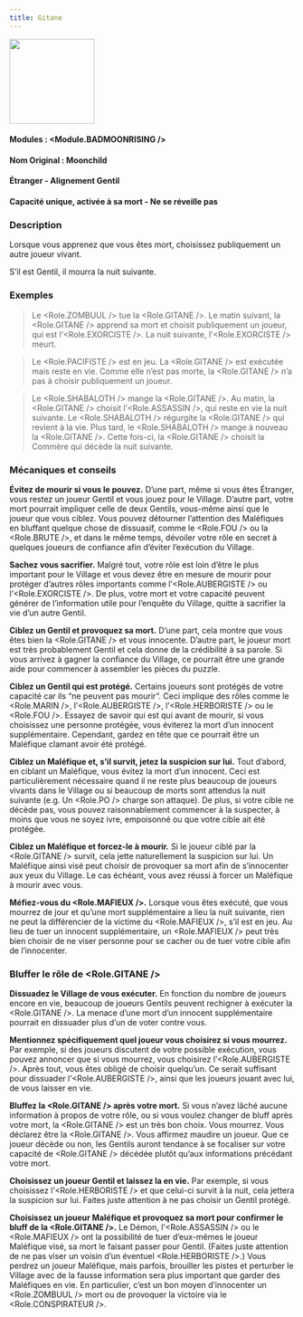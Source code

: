 ```yaml
---
title: Gitane
---
```



<img src='/img/blood-on-the-clocktower/roles/gitane.png' height='150' />

#### Modules : <Module.BADMOONRISING />
#### Nom Original : Moonchild
#### Étranger - Alignement Gentil
#### Capacité unique, activée à sa mort - Ne se réveille pas

### Description

Lorsque vous apprenez que vous êtes mort, choisissez publiquement un autre joueur vivant.

S’il est Gentil, il mourra la nuit suivante.

### Exemples

> Le <Role.ZOMBUUL /> tue la <Role.GITANE />. Le matin suivant, la <Role.GITANE /> apprend sa mort et choisit publiquement un joueur, qui est l’<Role.EXORCISTE />. La nuit suivante, l’<Role.EXORCISTE /> meurt.

> Le <Role.PACIFISTE /> est en jeu. La <Role.GITANE /> est exécutée mais reste en vie. Comme elle n’est pas morte, la <Role.GITANE /> n’a pas à choisir publiquement un joueur.

> Le <Role.SHABALOTH /> mange la <Role.GITANE />. Au matin, la <Role.GITANE /> choisit l’<Role.ASSASSIN />, qui reste en vie la nuit suivante. Le <Role.SHABALOTH /> régurgite la <Role.GITANE /> qui revient à la vie. Plus tard, le <Role.SHABALOTH /> mange à nouveau la <Role.GITANE />. Cette fois-ci, la <Role.GITANE /> choisit la Commère qui décède la nuit suivante.

### Mécaniques et conseils

**Évitez de mourir si vous le pouvez.** D’une part, même si vous êtes Étranger, vous restez un joueur Gentil et vous jouez pour le Village. D’autre part, votre mort pourrait impliquer celle de deux Gentils, vous-même ainsi que le joueur que vous ciblez. Vous pouvez détourner l’attention des Maléfiques en bluffant quelque chose de dissuasif, comme le <Role.FOU /> ou la <Role.BRUTE />, et dans le même temps, dévoiler votre rôle en secret à quelques joueurs de confiance afin d’éviter l’exécution du Village.

**Sachez vous sacrifier.** Malgré tout, votre rôle est loin d’être le plus important pour le Village et vous devez être en mesure de mourir pour protéger d’autres rôles importants comme l’<Role.AUBERGISTE /> ou l’<Role.EXORCISTE />. De plus, votre mort et votre capacité peuvent générer de l’information utile pour l’enquête du Village, quitte à sacrifier la vie d’un autre Gentil.

**Ciblez un Gentil et provoquez sa mort.** D’une part, cela montre que vous êtes bien la <Role.GITANE /> et vous innocente. D’autre part, le joueur mort est très probablement Gentil et cela donne de la crédibilité à sa parole. Si vous arrivez à gagner la confiance du Village, ce pourrait être une grande aide pour commencer à assembler les pièces du puzzle.

**Ciblez un Gentil qui est protégé.** Certains joueurs sont protégés de votre capacité car ils “ne peuvent pas mourir”. Ceci implique des rôles comme le <Role.MARIN />, l’<Role.AUBERGISTE />, l’<Role.HERBORISTE /> ou le <Role.FOU />. Essayez de savoir qui est qui avant de mourir, si vous choisissez une personne protégée, vous éviterez la mort d’un innocent supplémentaire. Cependant, gardez en tête que ce pourrait être un Maléfique clamant avoir été protégé.

**Ciblez un Maléfique et, s’il survit, jetez la suspicion sur lui.** Tout d’abord, en ciblant un Maléfique, vous évitez la mort d’un innocent. Ceci est particulièrement nécessaire quand il ne reste plus beaucoup de joueurs vivants dans le Village ou si beaucoup de morts sont attendus la nuit suivante (e.g. Un <Role.PO /> charge son attaque). De plus, si votre cible ne décède pas, vous pouvez raisonnablement commencer à la suspecter, à moins que vous ne soyez ivre, empoisonné ou que votre cible ait été protégée.

**Ciblez un Maléfique et forcez-le à mourir.** Si le joueur ciblé par la <Role.GITANE /> survit, cela jette naturellement la suspicion sur lui. Un Maléfique ainsi visé peut choisir de provoquer sa mort afin de s’innocenter aux yeux du Village. Le cas échéant, vous avez réussi à forcer un Maléfique à mourir avec vous.

**Méfiez-vous du <Role.MAFIEUX />.** Lorsque vous êtes exécuté, que vous mourrez de jour et qu’une mort supplémentaire a lieu la nuit suivante, rien ne peut la différencier de la victime du <Role.MAFIEUX />, s’il est en jeu. Au lieu de tuer un innocent supplémentaire, un <Role.MAFIEUX /> peut très bien choisir de ne viser personne pour se cacher ou de tuer votre cible afin de l’innocenter.

### Bluffer le rôle de <Role.GITANE />

**Dissuadez le Village de vous exécuter.** En fonction du nombre de joueurs encore en vie, beaucoup de joueurs Gentils peuvent rechigner à exécuter la <Role.GITANE />. La menace d’une mort d’un innocent supplémentaire pourrait en dissuader plus d’un de voter contre vous.

**Mentionnez spécifiquement quel joueur vous choisirez si vous mourrez.** Par exemple, si des joueurs discutent de votre possible exécution, vous pouvez annoncer que si vous mourrez, vous choisirez l’<Role.AUBERGISTE />. Après tout, vous êtes obligé de choisir quelqu’un. Ce serait suffisant pour dissuader l’<Role.AUBERGISTE />, ainsi que les joueurs jouant avec lui, de vous laisser en vie.

**Bluffez la <Role.GITANE /> après votre mort.** Si vous n’avez lâché aucune information à propos de votre rôle, ou si vous voulez changer de bluff après votre mort, la <Role.GITANE /> est un très bon choix. Vous mourrez. Vous déclarez être la <Role.GITANE />. Vous affirmez maudire un joueur. Que ce joueur décède ou non, les Gentils auront tendance à se focaliser sur votre capacité de <Role.GITANE /> décédée plutôt qu’aux informations précédant votre mort.

**Choisissez un joueur Gentil et laissez la en vie.** Par exemple, si vous choisissez l’<Role.HERBORISTE /> et que celui-ci survit à la nuit, cela jettera la suspicion sur lui. Faites juste attention à ne pas choisir un Gentil protégé.

**Choisissez un joueur Maléfique et provoquez sa mort pour confirmer le bluff de la <Role.GITANE />.** Le Démon, l’<Role.ASSASSIN /> ou le <Role.MAFIEUX /> ont la possibilité de tuer d’eux-mêmes le joueur Maléfique visé, sa mort le faisant passer pour Gentil. (Faites juste attention de ne pas viser un voisin d’un éventuel <Role.HERBORISTE />.) Vous perdrez un joueur Maléfique, mais parfois, brouiller les pistes et perturber le Village avec de la fausse information sera plus important que garder des Maléfiques en vie. En particulier, c’est un bon moyen d’innocenter un <Role.ZOMBUUL /> mort ou de provoquer la victoire via le <Role.CONSPIRATEUR />.

